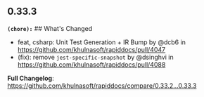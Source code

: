 ## 0.33.3
**`(chore):`** ## What's Changed
* feat, csharp: Unit Test Generation + IR Bump  by @dcb6 in https://github.com/khulnasoft/rapiddocs/pull/4047
* (fix): remove `jest-specific-snapshot` by @dsinghvi in https://github.com/khulnasoft/rapiddocs/pull/4088


**Full Changelog**: https://github.com/khulnasoft/rapiddocs/compare/0.33.2...0.33.3

